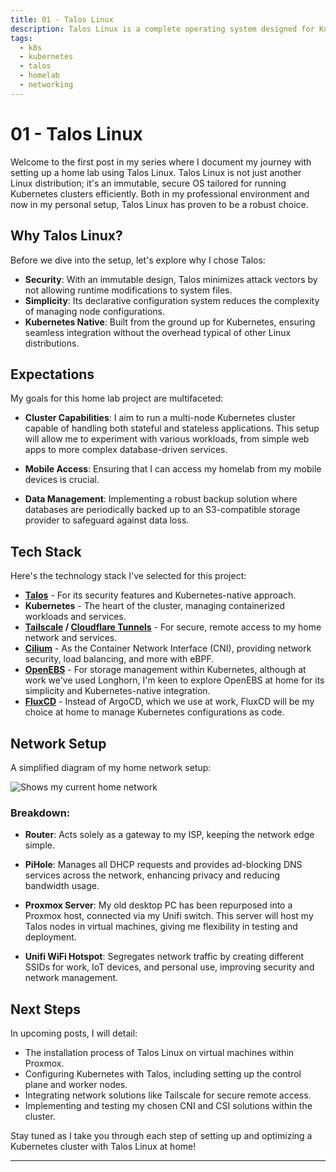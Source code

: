 ```yaml
---
title: 01 - Talos Linux
description: Talos Linux is a complete operating system designed for Kubernetes
tags:
  - k8s
  - kubernetes
  - talos
  - homelab
  - networking
---
```


# 01 - Talos Linux

Welcome to the first post in my series where I document my journey with setting up a home lab using Talos Linux. Talos Linux is not just another Linux distribution; it's an immutable, secure OS tailored for running Kubernetes clusters efficiently. Both in my professional environment and now in my personal setup, Talos Linux has proven to be a robust choice.

## Why Talos Linux?

Before we dive into the setup, let's explore why I chose Talos:

- **Security**: With an immutable design, Talos minimizes attack vectors by not allowing runtime modifications to system files.
- **Simplicity**: Its declarative configuration system reduces the complexity of managing node configurations.
- **Kubernetes Native**: Built from the ground up for Kubernetes, ensuring seamless integration without the overhead typical of other Linux distributions.

## Expectations

My goals for this home lab project are multifaceted:

- **Cluster Capabilities**: I aim to run a multi-node Kubernetes cluster capable of handling both stateful and stateless applications. This setup will allow me to experiment with various workloads, from simple web apps to more complex database-driven services.
  
- **Mobile Access**: Ensuring that I can access my homelab from my mobile devices is crucial.

- **Data Management**: Implementing a robust backup solution where databases are periodically backed up to an S3-compatible storage provider to safeguard against data loss.

## Tech Stack

Here's the technology stack I've selected for this project:

- **[Talos](https://talos.dev/docs)** - For its security features and Kubernetes-native approach.
- **Kubernetes** - The heart of the cluster, managing containerized workloads and services.
- **[Tailscale](https://tailscale.com) / [Cloudflare Tunnels](https://www.cloudflare.com/products/tunnel/)** - For secure, remote access to my home network and services.
- **[Cilium](https://cilium.io/)** - As the Container Network Interface (CNI), providing network security, load balancing, and more with eBPF.
- **[OpenEBS](https://openebs.io/)** - For storage management within Kubernetes, although at work we've used Longhorn, I'm keen to explore OpenEBS at home for its simplicity and Kubernetes-native integration.
- **[FluxCD](https://fluxcd.io/)** - Instead of ArgoCD, which we use at work, FluxCD will be my choice at home to manage Kubernetes configurations as code.

## Network Setup

A simplified diagram of my home network setup:

<img src="/home-network.svg" alt="Shows my current home network" />

### Breakdown:

- **Router**: Acts solely as a gateway to my ISP, keeping the network edge simple.
  
- **PiHole**: Manages all DHCP requests and provides ad-blocking DNS services across the network, enhancing privacy and reducing bandwidth usage.

- **Proxmox Server**: My old desktop PC has been repurposed into a Proxmox host, connected via my Unifi switch. This server will host my Talos nodes in virtual machines, giving me flexibility in testing and deployment.

- **Unifi WiFi Hotspot**: Segregates network traffic by creating different SSIDs for work, IoT devices, and personal use, improving security and network management.

## Next Steps

In upcoming posts, I will detail:

- The installation process of Talos Linux on virtual machines within Proxmox.
- Configuring Kubernetes with Talos, including setting up the control plane and worker nodes.
- Integrating network solutions like Tailscale for secure remote access.
- Implementing and testing my chosen CNI and CSI solutions within the cluster.

Stay tuned as I take you through each step of setting up and optimizing a Kubernetes cluster with Talos Linux at home!

---